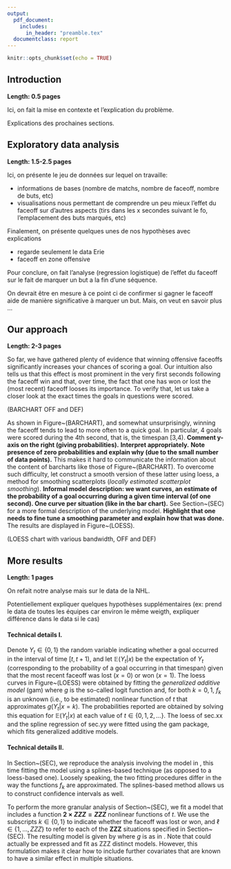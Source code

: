 ```yaml
---
output:
  pdf_document:
    includes:
      in_header: "preamble.tex"
  documentclass: report
---
```


```r
knitr::opts_chunk$set(echo = TRUE)
```

\maketitle

## Introduction

**Length: 0.5 pages**

Ici, on fait la mise en contexte et l'explication du problème.

Explications des prochaines sections.


## Exploratory data analysis

**Length: 1.5-2.5 pages**

Ici, on présente le jeu de données sur lequel on travaille:

- informations de bases (nombre de matchs, nombre de faceoff, nombre de buts, etc)
- visualisations nous permettant de comprendre un peu mieux l'effet du faceoff sur d'autres aspects (tirs dans les x secondes suivant le fo, l'emplacement des buts marqués, etc)

Finalement, on présente quelques unes de nos hypothèses avec explications

- regarde seulement le data Erie
- faceoff en zone offensive 

Pour conclure, on fait l'analyse (regression logistique) de l'effet du faceoff sur le fait de marquer un but a la fin d'une séquence.

On devrait être en mesure à ce point ci de confirmer si gagner le faceoff aide de manière significative à marquer un but. Mais, on veut en savoir plus ...


## Our approach
**Length: 2-3 pages**

So far, we have gathered plenty of evidence that winning offensive faceoffs significantly increases your chances of scoring a goal.
Our intuition also tells us that this effect is most prominent in the very first seconds following the faceoff win and that, over time, the fact that one has won or lost the (most recent) faceoff looses its importance.
To verify that, let us take a closer look at the exact times the goals in questions were scored.

(BARCHART OFF and DEF)

As shown in Figure~(BARCHART), and somewhat unsurprisingly, winning the faceoff tends to lead to more often to a quick goal.
In particular, 4 goals were scored during the 4th second, that is, the timespan [3,4).
**Comment y-axis on the right (giving probabilities).**
**Interpret appropriately.**
**Note presence of zero probabilities and explain why (due to the small number of data points).**
This makes it hard to communicate the information about the content of barcharts like those of Figure~(BARCHART).
To overcome such difficulty, let construct a smooth version of these latter using loess, a method for smoothing scatterplots (*locally estimated scatterplot smoothing*).
**Informal model description: we want curves, an estimate of the probability of a goal occurring during a given time interval (of one second). One curve per situation (like in the bar chart).**
See Section~(SEC) for a more formal description of the underlying model.
**Highlight that one needs to fine tune a smoothing parameter and explain how that was done.**
The results are displayed in Figure~(LOESS).

(LOESS chart with various bandwidth, OFF and DEF)

\begin{enumerate}
  \item discuss results in depth --- GIVEN THAT THE SEQUENCE WAS LONGER THAN $t$.
  \item SKIP PARAGRAPH. discuss weakness of loess: no confidence intervals for validating like we did previously.
  \item discuss that not much data here, so possibly worthless anyways, (although CI from splines are conclusive).
  \item discuss interesting questions that we cannot answer, need more data to use a more granular definition of situation.
\end{enumerate}


## More results

**Length: 1 pages**

On refait notre analyse mais sur le data de la NHL. 

Potentiellement expliquer quelques hypothèses supplémentaires (ex: prend le data de toutes les équipes car environ le même weigth, expliquer différence dans le data si le cas)


#### Technical details I.
Denote $Y_t \in \{0,1\}$ the random variable indicating whether a goal occurred in the interval of time $[t,t+1)$, and let $\mathbb{E}(Y_t|x)$ be the expectation of $Y_t$ (corresponding to the probability of a goal occurring in that timespan) given that the most recent faceoff was lost ($x = 0$) or won ($x = 1$).
The loess curves in Figure~(LOESS) were obtained by fitting the *generalized additive model* (gam)
\begin{equation} \label{eq:gam1}
  g\{\mathbb{E}(Y_t|x)\} = (1 - x) f_{0}(t) + x f_{1}(t), \qquad g(z) = \ln\{z/(1-z)\},
\end{equation}
where $g$ is the so-called logit function and, for both $k=0,1$,
$f_k$ is an unknown (i.e., to be estimated) nonlinear function of $t$ that approximates $g(Y_t|x = k)$.
The probabilities reported are obtained by solving this equation for $\mathbb{E}(Y_t|x)$ at each value of $t \in \{0,1,2,\dots\}$.
The loess of sec.xx and the spline regression of sec.yy were fitted using the gam package, which fits generalized additive models.

#### Technical details II.
In Section~(SEC), we reproduce the analysis involving the model in \eqref{eq:gam1}, this time fitting the model using a splines-based technique (as opposed to a loess-based one).
Loosely speaking, the two fitting procedures differ in the way the functions $f_k$ are approximated.
The splines-based method allows us to construct confidence intervals as well.

To perform the more granular analysis of Section~(SEC), we fit a model that includes a function **$2 \times ZZZ = ZZZ$** nonlinear functions of $t$.
We use the subscripts $k \in \{0,1\}$ to indicate whether the faceoff was lost or won, and $\ell \in \{1,\dots,ZZZ\}$ to refer to each of the **ZZZ** situations specified in Section~(SEC).
The resulting model is given by
\begin{equation} \label{eq:gam2}
  g\{\mathbb{E}(Y_t|x,s)\} = \sum_{\ell=1}^{Z} \mathbbm{1}(s = \ell) \times \Big\{(1 - x) f_{0\ell}(t) + x f_{1\ell}(t)\Big\},
\end{equation}
where $g$ is as in \eqref{eq:gam1}.
Note that \eqref{eq:gam2} could actually be expressed and fit as ZZZ distinct models. However, this formulation makes it clear how to include further covariates that are known to have a similar effect in multiple situations.
